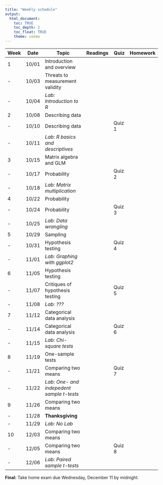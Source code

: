 ```yaml
---
title: "Weekly schedule"
output: 
  html_document:
    toc: TRUE
    toc_depth: 2
    toc_float: TRUE
    theme: cosmo
---
```



| Week | Date  |  Topic                                 |Readings            | Quiz       | Homework    |
-------|-------|----------------------------------------|--------------------|------------|-------------|
| 1    | 10/01 | Introduction and overview              |                    |            |             |
| -    | 10/03 | Threats to measurement validity        |                    |            |             |
| -    | 10/04 | _Lab: Introduction to R_               |                    |            |             |
| 2    | 10/08 | Describing data                        |                    |            |             |
| -    | 10/10 | Describing data                        |                    |  Quiz 1    |             |
| -    | 10/11 | _Lab: R basics and descriptives_       |                    |            |             |
| 3    | 10/15 | Matrix algebra and GLM                 |                    |            |             |
| -    | 10/17 | Probability                            |                    |  Quiz 2    |             |
| -    | 10/18 | _Lab: Matrix multiplication_           |                    |            |             |
| 4    | 10/22 | Probability                            |                    |            |             |
| -    | 10/24 | Probability                            |                    |  Quiz 3    |             |
| -    | 10/25 | _Lab: Data wrangling_                  |                    |            |             |
| 5    | 10/29 | Sampling                               |                    |            |             |
| -    | 10/31 | Hypothesis testing                     |                    |  Quiz 4    |             |
| -    | 11/01 | _Lab: Graphing with ggplot2_           |                    |            |             |
| 6    | 11/05 | Hypothesis testing                     |                    |            |             |
| -    | 11/07 | Critiques of hypothesis testing        |                    |  Quiz 5    |             |
| -    | 11/08 | _Lab: ???_               |                    |                      |            |             |
| 7    | 11/12 | Categorical data analysis              |                    |            |             |
| -    | 11/14 | Categorical data analysis              |                    |  Quiz 6    |             |
| -    | 11/15 | _Lab: Chi-square tests_                |                    |            |             |
| 8    | 11/19 | One-sample tests                       |                    |            |             |
| -    | 11/21 | Comparing two means                    |                    |  Quiz 7    |             |
| -    | 11/22 | _Lab: One- and indepedent sample t-tests_  |                    |            |             |
| 9    | 11/26 | Comparing two means                    |                    |            |             |
| -    | 11/28 | __Thanksgiving__                       |                    |            |             |
| -    | 11/29 | _Lab: No Lab_                          |                    |            |             |
| 10   | 12/03 | Comparing two means                    |                    |            |             |
| -    | 12/05 | Comparing two means                    |                    |  Quiz 8    |             |
| -    | 12/06 | _Lab: Paired sample t-tests_           |                    |            |             |

**Final:** Take home exam due Wednesday, December 11 by midnight.